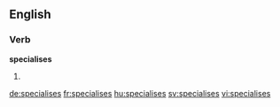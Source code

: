 
==English==

===Verb===
'''specialises'''

# {{en-third-person singular of|specialise}}

[[de:specialises]]
[[fr:specialises]]
[[hu:specialises]]
[[sv:specialises]]
[[vi:specialises]]